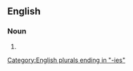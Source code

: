 ==English==

===Noun===
{{head|en|noun form}}

# {{plural of|hussy|lang=en}}

[[Category:English plurals ending in "-ies"]]